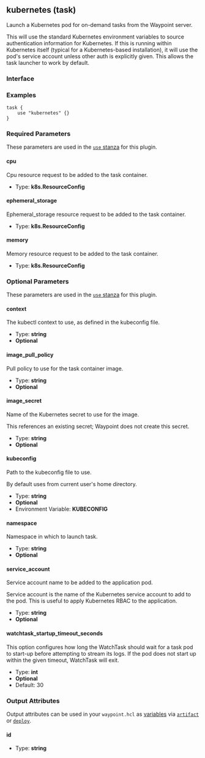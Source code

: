 ## kubernetes (task)

Launch a Kubernetes pod for on-demand tasks from the Waypoint server.

This will use the standard Kubernetes environment variables to source
authentication information for Kubernetes. If this is running within Kubernetes
itself (typical for a Kubernetes-based installation), it will use the pod's
service account unless other auth is explicitly given. This allows the task
launcher to work by default.

### Interface

### Examples

```hcl
task {
	use "kubernetes" {}
}
```

### Required Parameters

These parameters are used in the [`use` stanza](/waypoint/docs/waypoint-hcl/use) for this plugin.

#### cpu

Cpu resource request to be added to the task container.

- Type: **k8s.ResourceConfig**

#### ephemeral_storage

Ephemeral_storage resource request to be added to the task container.

- Type: **k8s.ResourceConfig**

#### memory

Memory resource request to be added to the task container.

- Type: **k8s.ResourceConfig**

### Optional Parameters

These parameters are used in the [`use` stanza](/waypoint/docs/waypoint-hcl/use) for this plugin.

#### context

The kubectl context to use, as defined in the kubeconfig file.

- Type: **string**
- **Optional**

#### image_pull_policy

Pull policy to use for the task container image.

- Type: **string**
- **Optional**

#### image_secret

Name of the Kubernetes secret to use for the image.

This references an existing secret; Waypoint does not create this secret.

- Type: **string**
- **Optional**

#### kubeconfig

Path to the kubeconfig file to use.

By default uses from current user's home directory.

- Type: **string**
- **Optional**
- Environment Variable: **KUBECONFIG**

#### namespace

Namespace in which to launch task.

- Type: **string**
- **Optional**

#### service_account

Service account name to be added to the application pod.

Service account is the name of the Kubernetes service account to add to the pod. This is useful to apply Kubernetes RBAC to the application.

- Type: **string**
- **Optional**

#### watchtask_startup_timeout_seconds

This option configures how long the WatchTask should wait for a task pod to start-up before attempting to stream its logs. If the pod does not start up within the given timeout, WatchTask will exit.

- Type: **int**
- **Optional**
- Default: 30

### Output Attributes

Output attributes can be used in your `waypoint.hcl` as [variables](/waypoint/docs/waypoint-hcl/variables) via [`artifact`](/waypoint/docs/waypoint-hcl/variables/artifact) or [`deploy`](/waypoint/docs/waypoint-hcl/variables/deploy).

#### id

- Type: **string**
